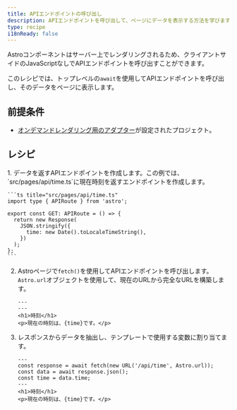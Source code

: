 ```yaml
---
title: APIエンドポイントの呼び出し
description: APIエンドポイントを呼び出して、ページにデータを表示する方法を学びます。
type: recipe
i18nReady: false
---
```



Astroコンポーネントはサーバー上でレンダリングされるため、クライアントサイドのJavaScriptなしでAPIエンドポイントを呼び出すことができます。

このレシピでは、トップレベルの`await`を使用してAPIエンドポイントを呼び出し、そのデータをページに表示します。

## 前提条件

- [オンデマンドレンダリング用のアダプター](/ja/guides/on-demand-rendering/)が設定されたプロジェクト。

## レシピ

<Steps>
1.  データを返すAPIエンドポイントを作成します。この例では、`src/pages/api/time.ts`に現在時刻を返すエンドポイントを作成します。

    ```ts title="src/pages/api/time.ts"
    import type { APIRoute } from 'astro';

    export const GET: APIRoute = () => {
      return new Response(
        JSON.stringify({
          time: new Date().toLocaleTimeString(),
        })
      );
    };
    ```

2.  Astroページで`fetch()`を使用してAPIエンドポイントを呼び出します。`Astro.url`オブジェクトを使用して、現在のURLから完全なURLを構築します。

    ```astro title="src/pages/index.astro" ins={4-5}
    ---
    ---
    <h1>時刻</h1>
    <p>現在の時刻は、{time}です。</p>
    ```

3.  レスポンスからデータを抽出し、テンプレートで使用する変数に割り当てます。

    ```astro title="src/pages/index.astro" ins={4-6}
    ---
    const response = await fetch(new URL('/api/time', Astro.url));
    const data = await response.json();
    const time = data.time;
    ---
    <h1>時刻</h1>
    <p>現在の時刻は、{time}です。</p>
    ```
</Steps>